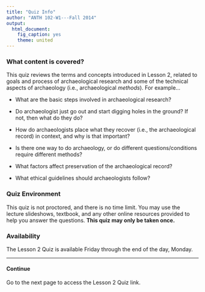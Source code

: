 ```yaml
---
title: "Quiz Info"
author: "ANTH 102-W1---Fall 2014"
output:
  html_document:
    fig_caption: yes
    theme: united
---
```


### What content is covered?
This quiz reviews the terms and concepts introduced in Lesson 2, related to goals and process of archaeological research and some of the technical aspects of archaeology (i.e., archaeological *methods*). For example...

- What are the basic steps involved in archaeological research?

- Do archaeologist just go out and start digging holes in the ground? If not, then what do they do?

- How do archaeologists place what they recover (i.e., the archaeological record) in context, and why is that important?

- Is there one way to do archaeology, or do different questions/conditions require different methods?

- What factors affect preservation of the archaeological record?

- What ethical guidelines should archaeologists follow?


### Quiz Environment
This quiz is not proctored, and there is no time limit. You may use the lecture slideshows, textbook, and any other online resources provided to help you answer the questions. __This quiz may only be taken once.__

### Availability
The Lesson 2 Quiz is available Friday through the end of the day, Monday.

----

#### Continue

Go to the next page to access the Lesson 2 Quiz link.